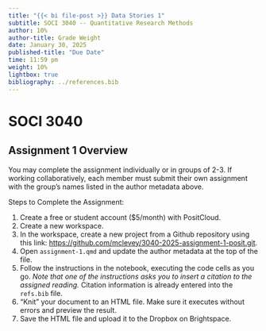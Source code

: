 ```yaml
---
title: "{{< bi file-post >}} Data Stories 1"
subtitle: SOCI 3040 -- Quantitative Research Methods
author: 10%
author-title: Grade Weight
date: January 30, 2025
published-title: "Due Date"
time: 11:59 pm
weight: 10%
lightbox: true
bibliography: ../references.bib
---
```



# SOCI 3040 

## Assignment 1 Overview

You may complete the assignment individually or in groups of 2-3. If working collaboratively, each member must submit their own assignment with the group’s names listed in the author metadata above.

Steps to Complete the Assignment:

1. Create a free or student account ($5/month) with PositCloud.
2. Create a new workspace.
3. In the workspace, create a new project from a Github repository using this link: [https://github.com/mclevey/3040-2025-assignment-1-posit.git](https://github.com/mclevey/3040-2025-assignment-1-posit.git).
4. Open `assignment-1.qmd` and update the author metadata at the top of the file.
5. Follow the instructions in the notebook, executing the code cells as you go. *Note that one of the instructions asks you to insert a citation to the assigned reading.* Citation information is already entered into the `refs.bib` file.
6. "Knit" your document to an HTML file. Make sure it executes without errors and preview the result.
7. Save the HTML file and upload it to the Dropbox on Brightspace.
